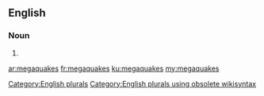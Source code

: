 ==English==

===Noun===
{{head|en}}

# {{plural of|megaquake}}

[[Category:English plurals]][[Category:English plurals using obsolete wikisyntax]]

[[ar:megaquakes]]
[[fr:megaquakes]]
[[ku:megaquakes]]
[[my:megaquakes]]